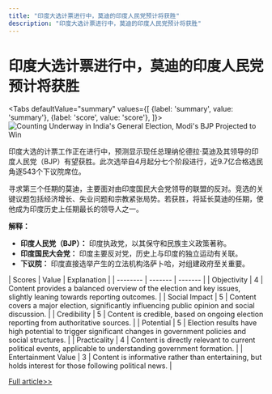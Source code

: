 ```yaml
---
title: "印度大选计票进行中，莫迪的印度人民党预计将获胜"
description: "印度大选计票进行中，莫迪的印度人民党预计将获胜"
---
```



# 印度大选计票进行中，莫迪的印度人民党预计将获胜


<Tabs
	defaultValue="summary"
	values={[
	{label: 'summary', value: 'summary'},
	{label: 'score', value: 'score'},
]}>
<TabItem value="summary">
<img
  src="https://pub-0a8ecc5052d0464f962a5358e503f73e.r2.dev/2024/06/Pol-02N-1717494686-0.jpg"
  alt="Counting Underway in India's General Election, Modi's BJP Projected to Win"
/>



印度大选的计票工作正在进行中，预测显示现任总理纳伦德拉·莫迪及其领导的印度人民党（BJP）有望获胜。此次选举自4月起分七个阶段进行，近9.7亿合格选民角逐543个下议院席位。

寻求第三个任期的莫迪，主要面对由印度国民大会党领导的联盟的反对。竞选的关键议题包括经济增长、失业问题和宗教紧张局势。若获胜，将延长莫迪的任期，使他成为印度历史上任期最长的领导人之一。

**解释：**
- **印度人民党（BJP）：** 印度执政党，以其保守和民族主义政策著称。
- **印度国民大会党：** 印度主要反对党，历史上与印度的独立运动有关联。
- **下议院：** 印度直接选举产生的立法机构洛萨卜哈，对组建政府至关重要。
</TabItem>
<TabItem value="score">
	| Scores     | Value   | Explanation |
	| -------- | ------- | ------- |
	| Objectivity  | 4    | Content provides a balanced overview of the election and key issues, slightly leaning towards reporting outcomes.    |
	| Social Impact | 5     | Content covers a major election, significantly influencing public opinion and social discussion.    |
	| Credibility    | 5    | Content is credible, based on ongoing election reporting from authoritative sources.    |
	| Potential    | 5    | Election results have high potential to trigger significant changes in government policies and social structures.    |
	| Practicality    | 4    | Content is directly relevant to current political events, applicable to understanding government formation.    |
	| Entertainment Value    | 3    | Content is informative rather than entertaining, but holds interest for those following political news.    |
</TabItem>
</Tabs>

[Full article>>](https://www3.nhk.or.jp/nhkworld/en/news/20240604_18/)
